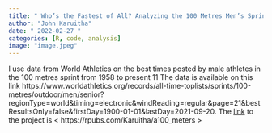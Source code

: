 ```yaml
---
title: " Who’s the Fastest of All? Analyzing the 100 Metres Men’s Sprint Data "
author: "John Karuitha"
date: " 2022-02-27 "
categories: [R, code, analysis]
image: "image.jpeg"
---
```


I use data from World Athletics on the best times posted by male athletes in the 100 metres sprint from 1958 to present 11 The data is available on this link https://www.worldathletics.org/records/all-time-toplists/sprints/100-metres/outdoor/men/senior?regionType=world&timing=electronic&windReading=regular&page=21&bestResultsOnly=false&firstDay=1900-01-01&lastDay=2021-09-20.
The [link](https://rpubs.com/Karuitha/a100_meters) to the project is
< https://rpubs.com/Karuitha/a100_meters >